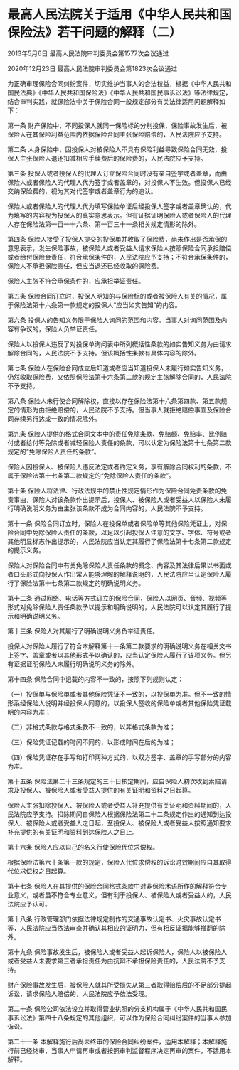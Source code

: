 # 最高人民法院关于适用《中华人民共和国保险法》若干问题的解释（二）

2013年5月6日 最高人民法院审判委员会第1577次会议通过

2020年12月23日 最高人民法院审判委员会第1823次会议通过

  

为正确审理保险合同纠纷案件，切实维护当事人的合法权益，根据《中华人民共和国民法典》《中华人民共和国保险法》《中华人民共和国民事诉讼法》等法律规定，结合审判实践，就保险法中关于保险合同一般规定部分有关法律适用问题解释如下：

第一条 财产保险中，不同投保人就同一保险标的分别投保，保险事故发生后，被保险人在其保险利益范围内依据保险合同主张保险赔偿的，人民法院应予支持。

第二条 人身保险中，因投保人对被保险人不具有保险利益导致保险合同无效，投保人主张保险人退还扣减相应手续费后的保险费的，人民法院应予支持。

第三条 投保人或者投保人的代理人订立保险合同时没有亲自签字或者盖章，而由保险人或者保险人的代理人代为签字或者盖章的，对投保人不生效。但投保人已经交纳保险费的，视为其对代签字或者盖章行为的追认。

保险人或者保险人的代理人代为填写保险单证后经投保人签字或者盖章确认的，代为填写的内容视为投保人的真实意思表示。但有证据证明保险人或者保险人的代理人存在保险法第一百一十六条、第一百三十一条相关规定情形的除外。

第四条 保险人接受了投保人提交的投保单并收取了保险费，尚未作出是否承保的意思表示，发生保险事故，被保险人或者受益人请求保险人按照保险合同承担赔偿或者给付保险金责任，符合承保条件的，人民法院应予支持；不符合承保条件的，保险人不承担保险责任，但应当退还已经收取的保险费。

保险人主张不符合承保条件的，应承担举证责任。

第五条 保险合同订立时，投保人明知的与保险标的或者被保险人有关的情况，属于保险法第十六条第一款规定的投保人“应当如实告知”的内容。

第六条 投保人的告知义务限于保险人询问的范围和内容。当事人对询问范围及内容有争议的，保险人负举证责任。

保险人以投保人违反了对投保单询问表中所列概括性条款的如实告知义务为由请求解除合同的，人民法院不予支持。但该概括性条款有具体内容的除外。

第七条 保险人在保险合同成立后知道或者应当知道投保人未履行如实告知义务，仍然收取保险费，又依照保险法第十六条第二款的规定主张解除合同的，人民法院不予支持。

第八条 保险人未行使合同解除权，直接以存在保险法第十六条第四款、第五款规定的情形为由拒绝赔偿的，人民法院不予支持。但当事人就拒绝赔偿事宜及保险合同存续另行达成一致的情况除外。

第九条 保险人提供的格式合同文本中的责任免除条款、免赔额、免赔率、比例赔付或者给付等免除或者减轻保险人责任的条款，可以认定为保险法第十七条第二款规定的“免除保险人责任的条款”。

保险人因投保人、被保险人违反法定或者约定义务，享有解除合同权利的条款，不属于保险法第十七条第二款规定的“免除保险人责任的条款”。

第十条 保险人将法律、行政法规中的禁止性规定情形作为保险合同免责条款的免责事由，保险人对该条款作出提示后，投保人、被保险人或者受益人以保险人未履行明确说明义务为由主张该条款不成为合同内容的，人民法院不予支持。

第十一条 保险合同订立时，保险人在投保单或者保险单等其他保险凭证上，对保险合同中免除保险人责任的条款，以足以引起投保人注意的文字、字体、符号或者其他明显标志作出提示的，人民法院应当认定其履行了保险法第十七条第二款规定的提示义务。

保险人对保险合同中有关免除保险人责任条款的概念、内容及其法律后果以书面或者口头形式向投保人作出常人能够理解的解释说明的，人民法院应当认定保险人履行了保险法第十七条第二款规定的明确说明义务。

第十二条 通过网络、电话等方式订立的保险合同，保险人以网页、音频、视频等形式对免除保险人责任条款予以提示和明确说明的，人民法院可以认定其履行了提示和明确说明义务。

第十三条 保险人对其履行了明确说明义务负举证责任。

投保人对保险人履行了符合本解释第十一条第二款要求的明确说明义务在相关文书上签字、盖章或者以其他形式予以确认的，应当认定保险人履行了该项义务。但另有证据证明保险人未履行明确说明义务的除外。

第十四条 保险合同中记载的内容不一致的，按照下列规则认定：

（一）投保单与保险单或者其他保险凭证不一致的，以投保单为准。但不一致的情形系经保险人说明并经投保人同意的，以投保人签收的保险单或者其他保险凭证载明的内容为准；

（二）非格式条款与格式条款不一致的，以非格式条款为准；

（三）保险凭证记载的时间不同的，以形成时间在后的为准；

（四）保险凭证存在手写和打印两种方式的，以双方签字、盖章的手写部分的内容为准。

第十五条 保险法第二十三条规定的三十日核定期间，应自保险人初次收到索赔请求及投保人、被保险人或者受益人提供的有关证明和资料之日起算。

保险人主张扣除投保人、被保险人或者受益人补充提供有关证明和资料期间的，人民法院应予支持。扣除期间自保险人根据保险法第二十二条规定作出的通知到达投保人、被保险人或者受益人之日起，至投保人、被保险人或者受益人按照通知要求补充提供的有关证明和资料到达保险人之日止。

第十六条 保险人应以自己的名义行使保险代位求偿权。

根据保险法第六十条第一款的规定，保险人代位求偿权的诉讼时效期间应自其取得代位求偿权之日起算。

第十七条 保险人在其提供的保险合同格式条款中对非保险术语所作的解释符合专业意义，或者虽不符合专业意义，但有利于投保人、被保险人或者受益人的，人民法院应予认可。

第十八条 行政管理部门依据法律规定制作的交通事故认定书、火灾事故认定书等，人民法院应当依法审查并确认其相应的证明力，但有相反证据能够推翻的除外。

第十九条 保险事故发生后，被保险人或者受益人起诉保险人，保险人以被保险人或者受益人未要求第三者承担责任为由抗辩不承担保险责任的，人民法院不予支持。

财产保险事故发生后，被保险人就其所受损失从第三者取得赔偿后的不足部分提起诉讼，请求保险人赔偿的，人民法院应予依法受理。

第二十条 保险公司依法设立并取得营业执照的分支机构属于《中华人民共和国民事诉讼法》第四十八条规定的其他组织，可以作为保险合同纠纷案件的当事人参加诉讼。

第二十一条 本解释施行后尚未终审的保险合同纠纷案件，适用本解释；本解释施行前已经终审，当事人申请再审或者按照审判监督程序决定再审的案件，不适用本解释。